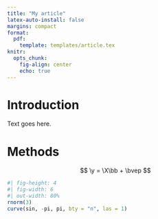 ```yaml
---
title: "My article"
latex-auto-install: false
margins: compact
format:
  pdf:
    template: templates/article.tex
knitr:
  opts_chunk:
    fig-align: center
    echo: true
---
```


\abstract{My abstract}

# Introduction

Text goes here.

# Methods

$$ \y = \X\bb + \bvep $$

```r
#| fig-height: 4
#| fig-width: 6
#| out-width: 80%
rnorm(3)
curve(sin, -pi, pi, bty = "n", las = 1)
```
